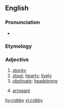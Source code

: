 ==English==

===Pronunciation===
* {{IPA|/ˈkä-bE/}}

===Etymology===
{{suffix|cob|y}}

===Adjective===
{{en-adj}}

# [[stocky]]
# [[stout]]; [[hearty]]; [[lively]]
# [[obstinate]]; [[headstrong]]
#: {{rfquotek|Brockett}}
# [[arrogant]]

[[hy:cobby]]
[[vi:cobby]]
